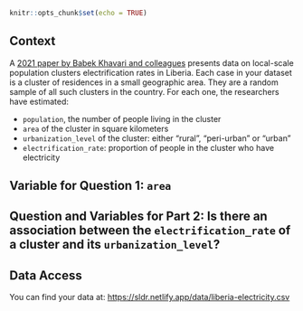 

```r
knitr::opts_chunk$set(echo = TRUE)
```

## Context

A [2021 paper by Babek Khavari and colleagues](https://www.nature.com/articles/s41597-021-00897-9) presents data on local-scale population clusters electrification rates in Liberia. Each case in your dataset is a cluster of residences in a small geographic area. They are a random sample of all such clusters in the country. For each one, the researchers have estimated:

- `population`, the number of people living in the cluster
- `area` of the cluster in square kilometers
- `urbanization_level` of the cluster: either "rural", "peri-urban" or "urban"
- `electrification_rate`: proportion of people in the cluster who have electricity

## Variable for Question 1: `area`

## Question and Variables for Part 2: Is there an association between the `electrification_rate` of a cluster and its `urbanization_level`?


## Data Access

You can find your data at: <https://sldr.netlify.app/data/liberia-electricity.csv>

<!-- ## Notes -->
